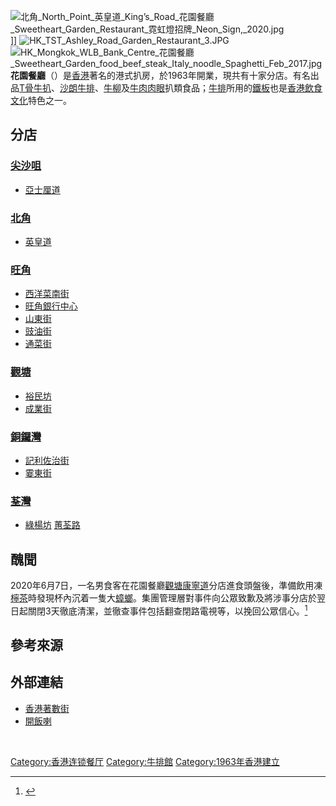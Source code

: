 [[File:北角_North_Point_英皇道_King’s_Road_花園餐廳_Sweetheart_Garden_Restaurant_霓虹燈招牌_Neon_Sign,_2020.jpg|thumb]]]]
[[File:HK_TST_Ashley_Road_Garden_Restaurant_3.JPG|thumb]]
[[File:HK_Mongkok_WLB_Bank_Centre_花園餐廳_Sweetheart_Garden_food_beef_steak_Italy_noodle_Spaghetti_Feb_2017.jpg|thumb]]
'''花園餐廳'''（{{lang-en|Sweetheart Garden Restaurant}}）是[[香港|香港]]著名的港式扒房，於1963年開業，現共有十家分店。有名出品[[T骨牛扒|T骨牛扒]]、[[沙朗牛排|沙朗牛排]]、[[牛柳|牛柳]]及[[牛肉|牛肉]][[肉眼|肉眼]]扒類食品；[[牛排|牛排]]所用的[[鐵板餐|鐵板]]也是[[香港飲食文化|香港飲食文化]]特色之一。

== 分店 ==
===[[尖沙咀|尖沙咀]]===
*[[亞士厘道|亞士厘道]] 

===[[北角|北角]]===
*[[英皇道|英皇道]]

=== [[旺角|旺角]] ===
*[[西洋菜南街|西洋菜南街]] 
*[[旺角銀行中心|旺角銀行中心]]
*[[山東街|山東街]] 
*[[豉油街|豉油街]] 
*[[通菜街|通菜街]]

===[[觀塘|觀塘]]===
*[[裕民坊|裕民坊]] 
*[[成業街|成業街]]

===[[銅鑼灣|銅鑼灣]]===
*[[記利佐治街|記利佐治街]]
*[[霎東街|霎東街]]

===[[荃灣|荃灣]]===
*[[綠楊坊|綠楊坊]] [[蕙荃路|蕙荃路]]

==醜聞==
2020年6月7日，一名男食客在花園餐廳[[觀塘|觀塘]][[康寧道|康寧道]]分店進食頭盤後，準備飲用凍[[檸茶|檸茶]]時發現杯內沉着一隻大[[蟑螂|蟑螂]]。集團管理層對事件向公眾致歉及將涉事分店於翌日起關閉3天徹底清潔，並徹查事件包括翻查閉路電視等，以挽回公眾信心。<ref>{{cite web |url=https://hk.appledaily.com/breaking/20200607/7E2PLKKAYF4PHQUK2L6SE7PHJE/ |title=凍檸茶「附送」大曱甴有鬚有腳 觀塘扒房停業3日清潔調查 |publisher=[[蘋果日報_(香港)|蘋果日報 (香港)]] |date=2020年6月7日 |accessdate=2020年6月7日 |archive-date=2020年6月7日 |archive-url=https://web.archive.org/web/20200607205336/https://hk.appledaily.com/breaking/20200607/7E2PLKKAYF4PHQUK2L6SE7PHJE/ |dead-url=no }}{{zh-hant}}</ref>

== 參考來源 ==
{{reflist}}

== 外部連結 ==
{{commonscat|Sweetheart Garden Restaurant}}
*[http://www.jetsoguide.com/sweetheartgarden 香港著數街]{{Wayback|url=http://www.jetsoguide.com/sweetheartgarden |date=20120520173155 }}
*[http://www.openrice.com/restaurant/sr2.htm?shopid=23664 開飯喇]{{Wayback|url=http://www.openrice.com/restaurant/sr2.htm?shopid=23664 |date=20090721035023 }}

<br>
{{Food-company-stub}}

[[Category:香港连锁餐厅|Category:香港连锁餐厅]]
[[Category:牛排館|Category:牛排館]]
[[Category:1963年香港建立|Category:1963年香港建立]]
